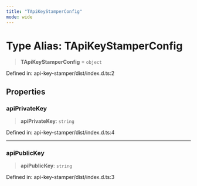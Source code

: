 ```yaml
---
title: "TApiKeyStamperConfig"
mode: wide
---
```

  
# Type Alias: TApiKeyStamperConfig

> **TApiKeyStamperConfig** = `object`

Defined in: api-key-stamper/dist/index.d.ts:2

## Properties

### apiPrivateKey

> **apiPrivateKey**: `string`

Defined in: api-key-stamper/dist/index.d.ts:4

***

### apiPublicKey

> **apiPublicKey**: `string`

Defined in: api-key-stamper/dist/index.d.ts:3

